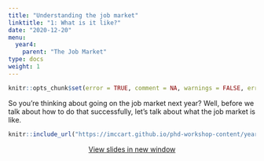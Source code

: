 ```yaml
---
title: "Understanding the job market"
linktitle: "1: What is it like?"
date: "2020-12-20"
menu:
  year4:
    parent: "The Job Market"
type: docs
weight: 1
---
```


```r
knitr::opts_chunk$set(error = TRUE, comment = NA, warnings = FALSE, errors = FALSE, messages = FALSE, tidy = FALSE, echo = FALSE)
```


So you're thinking about going on the job market next year? Well, before we talk about how to do that successfully, let's talk about what the job market is like. 


<center>

```r
knitr::include_url("https://imccart.github.io/phd-workshop-content/year4/the-market.html")
```


<p><a class="btn btn-primary btn-lg" target="_blank" href="https://imccart.github.io/phd-workshop-content/year4/the-market.html"><i class="fas fa-external-link-alt"></i> View slides in new window</a></p>

</center>
